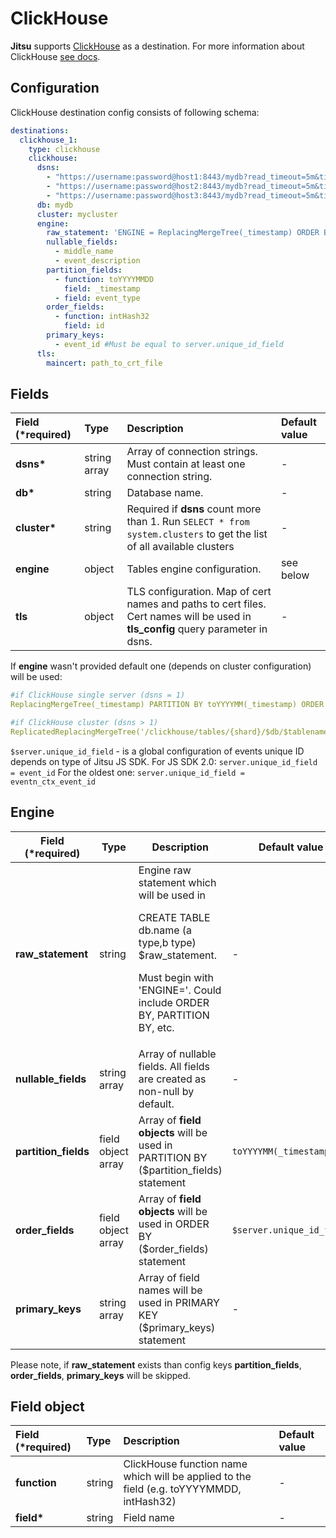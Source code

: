 # ClickHouse

**Jitsu** supports [ClickHouse](https://clickhouse.tech/) as a destination. For more information about
ClickHouse [see docs](https://clickhouse.tech/docs/en/).

## Configuration

ClickHouse destination config consists of following schema:

```yaml
destinations:
  clickhouse_1:
    type: clickhouse
    clickhouse:
      dsns:
        - "https://username:password@host1:8443/mydb?read_timeout=5m&timeout=5m&enable_http_compression=1&tls_config=maincert"
        - "https://username:password@host2:8443/mydb?read_timeout=5m&timeout=5m&enable_http_compression=1&tls_config=maincert"
        - "https://username:password@host3:8443/mydb?read_timeout=5m&timeout=5m&enable_http_compression=1&tls_config=maincert"
      db: mydb
      cluster: mycluster
      engine:
        raw_statement: 'ENGINE = ReplacingMergeTree(_timestamp) ORDER BY (event_id)' #Optional
        nullable_fields:
          - middle_name
          - event_description
        partition_fields:
          - function: toYYYYMMDD
            field: _timestamp
          - field: event_type
        order_fields:
          - function: intHash32
            field: id
        primary_keys:
          - event_id #Must be equal to server.unique_id_field
      tls:
        maincert: path_to_crt_file
```

## Fields

| Field \(\*required\) | Type | Description | Default value |
| :--- | :--- | :--- | :--- |
| **dsns\*** | string array | Array of connection strings. Must contain at least one connection string. | - |
| **db\*** | string | Database name. | - |
| **cluster\*** | string | Required if **dsns** count more than 1. Run `SELECT * from system.clusters` to get  the list of all available clusters | - |
| **engine** | object | Tables engine configuration.  | see below |
| **tls**  | object | TLS configuration. Map of cert names and paths to cert files. Cert names will be used in **tls\_config** query parameter in dsns. | - |

If **engine** wasn't provided default one \(depends on cluster configuration\) will be used:

```yaml
#if ClickHouse single server (dsns = 1)
ReplacingMergeTree(_timestamp) PARTITION BY toYYYYMM(_timestamp) ORDER BY ($server.unique_id_field)

#if ClickHouse cluster (dsns > 1)
ReplicatedReplacingMergeTree('/clickhouse/tables/{shard}/$db/$tablename', '{replica}', _timestamp) PARTITION BY toYYYYMM(_timestamp) ORDER BY ($server.unique_id_field)
```

`$server.unique_id_field` - is a global configuration of events unique ID depends on type of Jitsu JS SDK.
For JS SDK 2.0: `server.unique_id_field = event_id`
For the oldest one: `server.unique_id_field = eventn_ctx_event_id`


## Engine

<table>
  <thead>
    <tr>
      <th>Field (*required)</th>
      <th>Type</th>
      <th>Description</th>
      <th>Default value</th>
    </tr>
  </thead>
  <tbody>
    <tr>
      <td><b>raw_statement</b>
      </td>
      <td>string</td>
      <td>
          Engine raw statement which will be used in
        <p>CREATE TABLE db.name (a type,b type) $raw_statement.</p>
        <p>Must begin with &apos;ENGINE=&apos;. Could include ORDER BY, PARTITION
          BY, etc.</p>
      </td>
      <td>-</td>
    </tr>
    <tr>
      <td><b>nullable_fields</b>
      </td>
      <td>string array</td>
      <td>Array of nullable fields. All fields are created as non-null by default.</td>
      <td>-</td>
    </tr>
    <tr>
      <td><b>partition_fields</b>
      </td>
      <td>field object array</td>
      <td>Array of <b>field</b>  <b>objects</b> will be used in PARTITION BY ($partition_fields)
        statement</td>
      <td><code inline={true}>toYYYYMM(_timestamp)</code>
      </td>
    </tr>
    <tr>
      <td><b>order_fields</b>
      </td>
      <td>field object array</td>
      <td>Array of <b>field</b>  <b>objects</b> will be used in ORDER BY ($order_fields)
        statement</td>
      <td><code inline={true}>$server.unique_id_field</code>
      </td>
    </tr>
    <tr>
      <td><b>primary_keys</b>
      </td>
      <td>string array</td>
      <td>Array of field names will be used in PRIMARY KEY ($primary_keys) statement</td>
      <td
     >-</td>
    </tr>
  </tbody>
</table>

<Hint>
Please note, if <b>raw_statement</b> exists than config keys <b>partition_fields</b>, <b>order_fields</b>,
<b>primary_keys</b> will be skipped.
</Hint>

## Field object

| Field \(\*required\) | Type | Description | Default value |
| :--- | :--- | :--- | :--- |
| **function** | string | ClickHouse function name which will be applied to the field \(e.g. toYYYYMMDD, intHash32\) | - |
| **field\*** | string | Field name | - |

